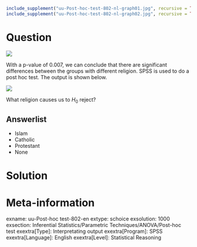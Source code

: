 ```r
include_supplement("uu-Post-hoc-test-802-nl-graph01.jpg", recursive = TRUE)
include_supplement("uu-Post-hoc-test-802-nl-graph02.jpg", recursive = TRUE)
```
Question
========
![](uu-Post-hoc-test-802-nl-graph01.jpg)

With a p-value of 0.007, we can conclude that there are significant differences between the groups with different religion. SPSS is used to do a post hoc test. The output is shown below.

![](uu-Post-hoc-test-802-nl-graph02.jpg)

What religion causes us to $H_{0}$ reject?

Answerlist
----------
* Islam
* Catholic
* Protestant
* None


Solution
========

Meta-information
================
exname: uu-Post-hoc test-802-en
extype: schoice
exsolution: 1000
exsection: Inferential Statistics/Parametric Techniques/ANOVA/Post-hoc test
exextra[Type]: Interpretating output
exextra[Program]: SPSS
exextra[Language]: English
exextra[Level]: Statistical Reasoning